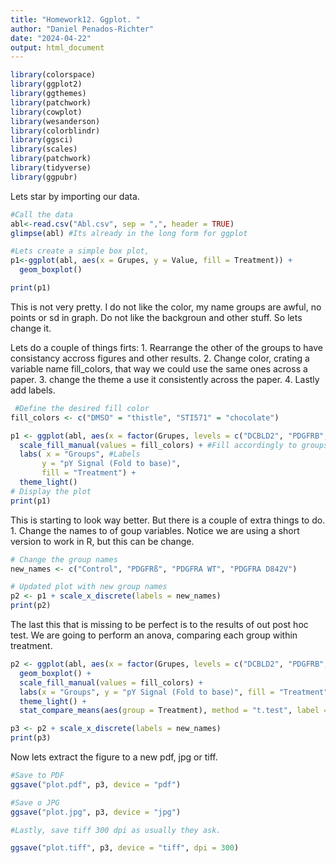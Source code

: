 ```yaml
---
title: "Homework12. Ggplot. "
author: "Daniel Penados-Richter"
date: "2024-04-22"
output: html_document
---
```


```r
library(colorspace)
library(ggplot2)
library(ggthemes)
library(patchwork)
library(cowplot)
library(wesanderson)
library(colorblindr)
library(ggsci) 
library(scales)
library(patchwork)
library(tidyverse)
library(ggpubr)
```

Lets star by importing our data. 

```r
#Call the data
abl<-read.csv("Abl.csv", sep = ",", header = TRUE)
glimpse(abl) #Its already in the long form for ggplot

#Lets create a simple box plot, 
p1<-ggplot(abl, aes(x = Grupes, y = Value, fill = Treatment)) +
  geom_boxplot()

print(p1) 

```

This is not very pretty. I do not like the color, my name groups are awful, no points or sd in graph. Do not like the backgroun and other stuff. So lets change it. 

Lets do a couple of things firts: 
1. Rearrange the other of the groups to have consistancy accross figures and other results. 
2. Change color, crating a variable name fill_colors, that way we could use the same ones across a paper. 
3. change the theme a use it consistently across the paper. 
4. Lastly add labels. 

```r
 #Define the desired fill color
fill_colors <- c("DMSO" = "thistle", "STI571" = "chocolate")

p1 <- ggplot(abl, aes(x = factor(Grupes, levels = c("DCBLD2", "PDGFRB", "A_WT", "A_D842V")), y = Value, fill = Treatment)) + geom_boxplot() + #Notice the groups order is define. 
  scale_fill_manual(values = fill_colors) + #Fill accordingly to groups 
  labs( x = "Groups", #Labels
       y = "pY Signal (Fold to base)",
       fill = "Treatment") +
  theme_light()
# Display the plot
print(p1)

```

This is starting to look way better. But there is a couple of extra things to do. 
1. Change the names to of goup variables. Notice we are using a short version to work in R, but this can be change. 

```r
# Change the group names
new_names <- c("Control", "PDGFRß", "PDGFRA WT", "PDGFRA D842V")

# Updated plot with new group names
p2 <- p1 + scale_x_discrete(labels = new_names)
print(p2)
```
The last this that is missing to be perfect is to the results of out post hoc test. We are going to perform an anova, comparing each group within treatment. 

```r

p2 <- ggplot(abl, aes(x = factor(Grupes, levels = c("DCBLD2", "PDGFRB", "A_WT", "A_D842V")), y = Value, fill = Treatment)) + 
  geom_boxplot() + 
  scale_fill_manual(values = fill_colors) + 
  labs(x = "Groups", y = "pY Signal (Fold to base)", fill = "Treatment") +
  theme_light() +
  stat_compare_means(aes(group = Treatment), method = "t.test", label = "p.signif") #Use this function to imput the post hoc test values 

p3 <- p2 + scale_x_discrete(labels = new_names)
print(p3)
```

Now lets extract the figure to a new pdf, jpg or tiff. 

```r
#Save to PDF
ggsave("plot.pdf", p3, device = "pdf")

#Save o JPG
ggsave("plot.jpg", p3, device = "jpg")

#Lastly, save tiff 300 dpi as usually they ask. 

ggsave("plot.tiff", p3, device = "tiff", dpi = 300)

```
